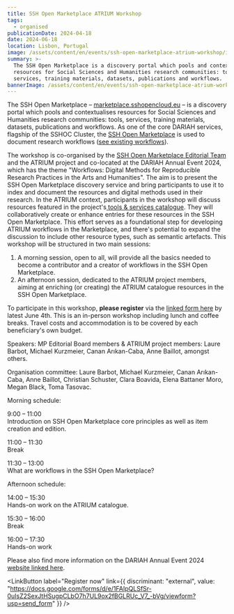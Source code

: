 ```yaml
---
title: SSH Open Marketplace ATRIUM Workshop
tags:
  - organised
publicationDate: 2024-04-18
date: 2024-06-18
location: Lisbon, Portugal
image: /assets/content/en/events/ssh-open-marketplace-atrium-workshop/image.png
summary: >-
  The SSH Open Marketplace is a discovery portal which pools and contextualises
  resources for Social Sciences and Humanities research communities: tools,
  services, training materials, datasets, publications and workflows.
bannerImage: /assets/content/en/events/ssh-open-marketplace-atrium-workshop/bannerImage.png
---
```

The SSH Open Marketplace – [marketplace.sshopencloud.eu](https://marketplace.sshopencloud.eu) – is a discovery portal which pools and contextualises resources for Social Sciences and Humanities research communities: tools, services, training materials, datasets, publications and workflows. As one of the core DARIAH services, flagship of the SSHOC Cluster, the [SSH Open Marketplace](https://marketplace.sshopencloud.eu) is used to document research workflows ([see existing workflows](https://marketplace.sshopencloud.eu/search?categories=workflow)).

The workshop is co-organised by the [SSH Open Marketplace Editorial Team](https://marketplace.sshopencloud.eu/about/team) and the ATRIUM project and co-located at the DARIAH Annual Event 2024, which has the theme "Workflows: Digital Methods for Reproducible Research Practices in the Arts and Humanities". The aim is to present the SSH Open Marketplace discovery service and bring participants to use it to index and document the resources and digital methods used in their research. In the ATRIUM context, participants in the workshop will discuss resources featured in the project's[ tools & services catalogue](https://marketplace.sshopencloud.eu/search?f.keyword=ATRIUM+catalogue). They will collaboratively create or enhance entries for these resources in the SSH Open Marketplace. This effort serves as a foundational step for developing ATRIUM workflows in the Marketplace, and there's potential to expand the discussion to include other resource types, such as semantic artefacts. This workshop will be structured in two main sessions:

1. A morning session, open to all, will provide all the basics needed to become a contributor and a creator of workflows in the SSH Open Marketplace.
2. An afternoon session, dedicated to the ATRIUM project members, aiming at enriching (or creating) the ATRIUM catalogue resources in the SSH Open Marketplace.

To participate in this workshop, **please register** via the [linked form here](https://docs.google.com/forms/d/e/1FAIpQLSfSr-0uIsZ2SexJtHSugpCLbO7h7UL9ox2fBGLRUc_V7_-bVg/viewform) by latest June 4th. This is an in-person workshop including lunch and coffee breaks. Travel costs and accommodation is to be covered by each beneficiary's own budget.

Speakers: MP Editorial Board members & ATRIUM project members: Laure Barbot, Michael Kurzmeier, Canan Arıkan-Caba, Anne Baillot, amongst others.

Organisation committee: Laure Barbot, Michael Kurzmeier, Canan Arıkan-Caba, Anne Baillot, Christian Schuster, Clara Boavida, Elena Battaner Moro, Megan Black, Toma Tasovac.

Morning schedule:

9:00 – 11:00\
Introduction on SSH Open Marketplace core principles as well as item creation and edition.

11:00 – 11:30\
Break

11:30 – 13:00\
What are workflows in the SSH Open Marketplace?

Afternoon schedule:

14:00 – 15:30\
Hands-on work on the ATRIUM catalogue.

15:30 – 16:00\
Break

16:00 – 17:30\
Hands-on work

Please also find more information on the DARIAH Annual Event 2024 [website linked here](https://www.conftool.net/dariah2024/index.php?page=browseSessions\&form_room=1).

<LinkButton label="Register now" link={{ discriminant: "external", value: "https://docs.google.com/forms/d/e/1FAIpQLSfSr-0uIsZ2SexJtHSugpCLbO7h7UL9ox2fBGLRUc_V7_-bVg/viewform?usp=send_form" }} />

